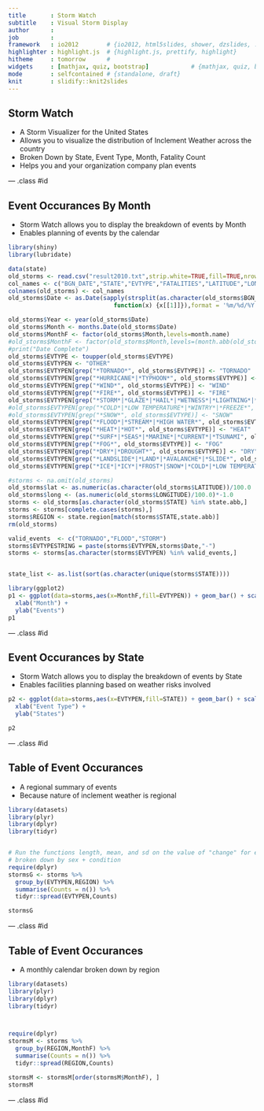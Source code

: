 ```yaml
---
title       : Storm Watch
subtitle    : Visual Storm Display
author      : 
job         : 
framework   : io2012        # {io2012, html5slides, shower, dzslides, ...}
highlighter : highlight.js  # {highlight.js, prettify, highlight}
hitheme     : tomorrow      # 
widgets     : [mathjax, quiz, bootstrap]            # {mathjax, quiz, bootstrap}
mode        : selfcontained # {standalone, draft}
knit        : slidify::knit2slides
---
```


## Storm Watch 

* A Storm Visualizer for the United States
* Allows you to visualize the distribution of Inclement Weather across the country
* Broken Down by State, Event Type, Month, Fatality Count
* Helps you and your organization company plan events

--- .class #id 

## Event Occurances By Month

* Storm Watch allows you to display the breakdown of events by Month
* Enables planning of events by the calendar

```r
library(shiny)
library(lubridate)

data(state)
old_storms <- read.csv("result2010.txt",strip.white=TRUE,fill=TRUE,nrow=-1)
col_names <- c("BGN_DATE","STATE","EVTYPE","FATALITIES","LATITUDE","LONGITUDE" )
colnames(old_storms) <- col_names
old_storms$Date <- as.Date(sapply(strsplit(as.character(old_storms$BGN_DATE),' '),
                              function(x) {x[[1]]}),format = '%m/%d/%Y')

old_storms$Year <- year(old_storms$Date)
old_storms$Month <- months.Date(old_storms$Date)
old_storms$MonthF <- factor(old_storms$Month,levels=month.name)
#old_storms$MonthF <- factor(old_storms$Month,levels=(month.abb(old_storms$Month)))
#print("Date Complete")
old_storms$EVTYPE <- toupper(old_storms$EVTYPE)
old_storms$EVTYPEN <- "OTHER"
old_storms$EVTYPEN[grep("*TORNADO*", old_storms$EVTYPE)] <- "TORNADO"
old_storms$EVTYPEN[grep("*HURRICANE*|*TYPHOON*", old_storms$EVTYPE)] <- "HURRICANE"
old_storms$EVTYPEN[grep("*WIND*", old_storms$EVTYPE)] <- "WIND"
old_storms$EVTYPEN[grep("*FIRE*", old_storms$EVTYPE)] <- "FIRE"
old_storms$EVTYPEN[grep("*STORM*|*GLAZE*|*HAIL*|*WETNESS*|*LIGHTNING*|*RAIN*|*BLIZZARD*", old_storms$EVTYPE)] <- "STORM"
#old_storms$EVTYPEN[grep("*COLD*|*LOW TEMPERATURE*|*WINTRY*|*FREEZE*", old_storms$EVTYPE)] <- "COLD"
#old_storms$EVTYPEN[grep("*SNOW*", old_storms$EVTYPE)] <- "SNOW"
old_storms$EVTYPEN[grep("*FLOOD*|*STREAM*|*HIGH WATER*", old_storms$EVTYPE)] <- "FLOOD"
old_storms$EVTYPEN[grep("*HEAT*|*HOT*", old_storms$EVTYPE)] <- "HEAT"
old_storms$EVTYPEN[grep("*SURF*|*SEAS*|*MARINE*|*CURRENT*|*TSUNAMI", old_storms$EVTYPE)] <- "SURF"
old_storms$EVTYPEN[grep("*FOG*", old_storms$EVTYPE)] <- "FOG"
old_storms$EVTYPEN[grep("*DRY*|*DROUGHT*", old_storms$EVTYPE)] <- "DRY"
old_storms$EVTYPEN[grep("*LANDSLIDE*|*LAND*|*AVALANCHE*|*SLIDE*", old_storms$EVTYPE)] <- "LANDSLIDE"
old_storms$EVTYPEN[grep("*ICE*|*ICY*|*FROST*|SNOW*|*COLD*|*LOW TEMPERATURE*|*WINTRY*|*FREEZE*", old_storms$EVTYPE)] <- "COLD"

#storms <- na.omit(old_storms)
old_storms$lat <- as.numeric(as.character(old_storms$LATITUDE))/100.0
old_storms$long <- (as.numeric(old_storms$LONGITUDE)/100.0)*-1.0
storms <- old_storms[as.character(old_storms$STATE) %in% state.abb,]
storms <- storms[complete.cases(storms),]
storms$REGION <- state.region[match(storms$STATE,state.abb)]
rm(old_storms)

valid_events  <- c("TORNADO","FLOOD","STORM")        
storms$EVTYPESTRING = paste(storms$EVTYPEN,storms$Date,"-")
storms <- storms[as.character(storms$EVTYPEN) %in% valid_events,]


state_list <- as.list(sort(as.character(unique(storms$STATE))))

library(ggplot2)
p1 <- ggplot(data=storms,aes(x=MonthF,fill=EVTYPEN)) + geom_bar() + scale_size_area() + 
  xlab("Month") +
  ylab("Events") 
p1

```

--- .class #id 

## Event Occurances by State

* Storm Watch allows you to display the breakdown of events by State
* Enables facilities planning based on weather risks involved

```r
p2 <- ggplot(data=storms,aes(x=EVTYPEN,fill=STATE)) + geom_bar() + scale_size_area() + 
  xlab("Event Type") +
  ylab("States") 

p2

```

--- .class #id 

## Table of Event Occurances 

* A regional summary of events
* Because nature of inclement weather is regional

```r
library(datasets)
library(plyr)
library(dplyr)  
library(tidyr)


# Run the functions length, mean, and sd on the value of "change" for each group, 
# broken down by sex + condition
require(dplyr)
stormsG <- storms %>%
  group_by(EVTYPEN,REGION) %>%
  summarise(Counts = n()) %>%
  tidyr::spread(EVTYPEN,Counts)

stormsG

```

--- .class #id 

## Table of Event Occurances 

* A monthly calendar broken down by region

```r
library(datasets)
library(plyr)
library(dplyr)  
library(tidyr)



require(dplyr)
stormsM <- storms %>%
  group_by(REGION,MonthF) %>%
  summarise(Counts = n()) %>%
  tidyr::spread(REGION,Counts)

stormsM <- stormsM[order(stormsM$MonthF), ]
stormsM

```

--- .class #id 
